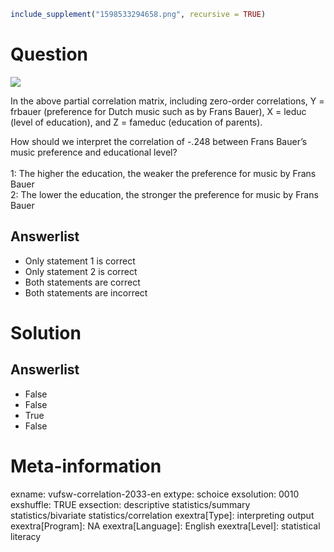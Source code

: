 ```r
include_supplement("1598533294658.png", recursive = TRUE)
```

Question
========
![](1598533294658.png)
  
In the above partial correlation matrix, including zero-order
correlations, Y = frbauer (preference for Dutch music such as by Frans
Bauer), X = leduc (level of education), and Z = fameduc (education of
parents).  
  
How should we interpret the correlation of -.248 between Frans Bauer's
music preference and educational level?  
   
1: The higher the education, the weaker the preference for music by
Frans Bauer  
2: The lower the education, the stronger the preference for music by
Frans Bauer

Answerlist
----------
* Only statement 1 is correct
* Only statement 2 is correct
* Both statements are correct
* Both statements are incorrect

Solution
========










Answerlist
----------
* False
* False
* True
* False

Meta-information
================
exname: vufsw-correlation-2033-en
extype: schoice
exsolution: 0010
exshuffle: TRUE
exsection: descriptive statistics/summary statistics/bivariate statistics/correlation
exextra[Type]: interpreting output
exextra[Program]: NA
exextra[Language]: English
exextra[Level]: statistical literacy

